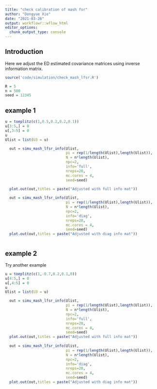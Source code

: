 ```yaml
---
title: "check calibration of mash fsr"
author: "Dongyue Xie"
date: "2021-03-26"
output: workflowr::wflow_html
editor_options:
  chunk_output_type: console
---
```


## Introduction

Here we adjust the ED estimated covariance matrices using inverse information matrix.

```r
source('code/simulation/check_mash_lfsr.R')
```

```r
R = 5
n = 500
seed = 12345
```

## example 1

```r
u = toeplitz(c(1,0.5,0.2,0.2,0.1))
u[3:5,] = 0
u[,3:5] = 0
u
Ulist = list(U3 = u)
```




```r

  out = simu_mash_lfsr_info(Ulist,
                            pi = rep(1/length(Ulist),length(Ulist)),
                            N = n*length(Ulist),
                            npc=2,
                            info='full',
                            nreps=20,
                            mc.cores = 4,
                            seed=seed)

  plot.out(out,titles = paste("Adjusted with full info mat"))
  
  out = simu_mash_lfsr_info(Ulist,
                            pi = rep(1/length(Ulist),length(Ulist)),
                            N = n*length(Ulist),
                            npc=2,
                            info='diag',
                            nreps=20,
                            mc.cores = 4,
                            seed=seed)
  plot.out(out,titles = paste("Adjusted with diag info mat"))



```

## example 2

Try another example

```r
u = toeplitz(c(1,-0.7,0.2,0.1,0))
u[4:5,] = 0
u[,4:5] = 0
u
Ulist = list(U3 = u)
```



```r


  out = simu_mash_lfsr_info(Ulist,
                            pi = rep(1/length(Ulist),length(Ulist)),
                            N = n*length(Ulist),
                            npc=2,
                            info='full',
                            nreps=20,
                            mc.cores = 4,
                            seed=seed)
  plot.out(out,titles = paste("Adjusted with full info mat"))
  
  out = simu_mash_lfsr_info(Ulist,
                            pi = rep(1/length(Ulist),length(Ulist)),
                            N = n*length(Ulist),
                            npc=2,
                            info='diag',
                            nreps=20,
                            mc.cores = 4,
                            seed=seed)
  plot.out(out,titles = paste("Adjusted with diag info mat"))



```
